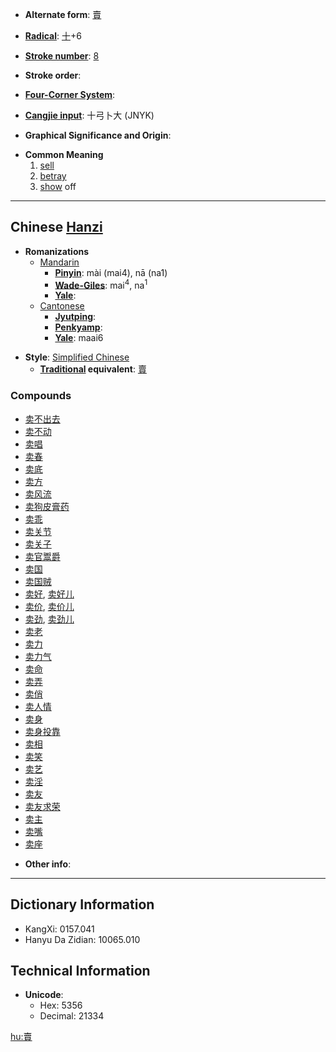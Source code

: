 * '''Alternate form''': [[賣]]

* '''[[Wiktionary:Chinese radical index| Radical]]''': [[Wiktionary:Chinese radical index 十|十]]+6

* '''[[Wiktionary:Chinese total strokes index|Stroke number]]''': [[Wiktionary:Chinese total strokes index 8|8]]

* '''Stroke order''': 

* '''[[Wiktionary:Chinese four corner index|Four-Corner System]]''': 

* '''[[Wiktionary:Chinese Cangjie index|Cangjie input]]''': 十弓卜大 (JNYK)

* '''Graphical Significance and Origin''': 

* '''Common Meaning'''
*# [[sell]]
*# [[betray]]
*# [[show]] off

----

== Chinese [[Hanzi]] ==

* '''Romanizations'''
** [[Mandarin]]
*** '''[[Pinyin]]''': mài (mai4), nā (na1)
*** '''[[Wade-Giles]]''': mai<sup>4</sup>, na<sup>1</sup>
*** '''[[Yale]]''': 
**[[Cantonese]]
***'''[[Jyutping]]''':
***'''[[Penkyamp]]''': 
***'''[[Yale]]''': maai6

* '''Style''': [[Simplified Chinese]] 
** '''[[Traditional Chinese|Traditional]] equivalent''': [[賣]]

===Compounds===
*[[卖不出去]]
*[[卖不动]]
*[[卖唱]]
*[[卖春]]
*[[卖底]]
*[[卖方]]
*[[卖风流]]
*[[卖狗皮膏药]]
*[[卖乖]]
*[[卖关节]]
*[[卖关子]]
*[[卖官鬻爵]]
*[[卖国]]
*[[卖国贼]]
*[[卖好]], [[卖好儿]]
*[[卖价]], [[卖价儿]]
*[[卖劲]], [[卖劲儿]]
*[[卖老]]
*[[卖力]]
*[[卖力气]]
*[[卖命]]
*[[卖弄]]
*[[卖俏]]
*[[卖人情]]
*[[卖身]]
*[[卖身投靠]]
*[[卖相]]
*[[卖笑]]
*[[卖艺]]
*[[卖淫]]
*[[卖友]]
*[[卖友求荣]]
*[[卖主]]
*[[卖嘴]]
*[[卖座]]

* '''Other info''': 

----

== Dictionary Information ==

* KangXi: 0157.041
* Hanyu Da Zidian: 10065.010

== Technical Information ==

* '''Unicode''':
** Hex: 5356
** Decimal: 21334

[[hu:賣]]